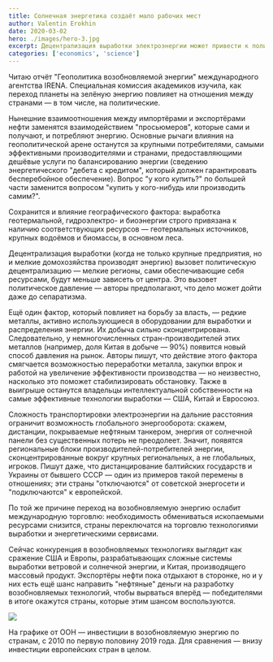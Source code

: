 ```yaml
---
title: Солнечная энергетика создаёт мало рабочих мест
author: Valentin Erokhin
date: 2020-03-02
hero: ./images/hero-3.jpg
excerpt: Децентрализация выработки электроэнергии может привести к политическому сепаратизму
categories: ['economics', 'science']
---
```


Читаю отчёт "Геополитика возобновляемой энергии" международного агентства IRENA. Cпециальная комиссия академиков изучила, как переход планеты на зелёную энергию повлияет на отношения между странами — в том числе, на политические.

Нынешние взаимоотношения между импортёрами и экспортёрами нефти заменятся взаимодействием  "просьюмеров", которые сами и получают, и потребляют энергию. Основные рычаги влияния на геополитической арене останутся за крупными потребителями, самыми эффективными производителями и странами, предоставляющими дешёвые услуги по балансированию энергии (сведению энергетического "дебета с кредитом", который должен гарантировать бесперебойное обеспечение). Вопрос "у кого купить?" по большей части заменится вопросом "купить у кого-нибудь или производить самим?".

Сохранится и влияние географического фактора: выработка геотермальной, гидроэлектро- и биоэнергии строго привязана к наличию соответствующих ресурсов — геотермальных источников, крупных водоёмов и биомассы, в основном леса.

Децентрализация выработки (когда не только крупные предприятия, но и мелкие домохозяйства производят энергию) вызовет политическую децентрализацию — мелкие регионы, сами обеспечивающие себя ресурсами, будут меньше зависеть от центра. Это вызовет политическое давление — авторы предполагают, что дело может дойти даже до сепаратизма.

Ещё один фактор, который повлияет на борьбу за власть, — редкие металлы, активно использующиеся в оборудовании для выработки и распределения энергии. Их добыча сильно сконцентрирована. Следовательно, у немногочисленных стран-производителей этих металлов (например, доля Китая в добыче — 90%) появится новый способ давления на рынок. Авторы пишут, что действие этого фактора смягчается возможностью переработки металла, закупки впрок и работой на увеличение эффективности производства — но неизвестно, насколько это поможет стабилизировать обстановку. Также в выигрыше останутся владельцы интеллектуальной собственности на самые эффективные технологии выработки — США, Китай и Евросоюз.

Сложность транспортировки электроэнергии на дальние расстояния ограничит возможность глобального энергооборота: скажем, дистанции, покрываемые нефтяным танкером, энергия от солнечной панели без существенных потерь не преодолеет. Значит, появятся региональные блоки производителей-потребителей энергии, сконцентрированные вокруг крупных региональных, а не глобальных, игроков. Пишут даже, что дистанцирование балтийских государств и Украины от бывшего СССР — один из примеров такой перемены в отношениях; эти страны "отключаются" от советской энергосети и "подключаются" к европейской.

По той же причине переход на возобновляемую энергию ослабит международную торговлю: необходимость обмениваться ископаемыми ресурсами снизится, страны переключатся на торговлю технологиями выработки и энергетическими сервисами.

Сейчас конкуренция в возобновляемых технологиях выглядит как сражение США и Европы, разрабатывающих сложные системы выработки ветровой и солнечной энергии, и Китая, производящего массовый продукт. Экспортёры нефти пока отдыхают в сторонке, но и у них есть ещё шанс направить "нефтяные" деньги на разработку возобновляемых технологий, чтобы вырваться вперёд — победителями в итоге окажутся страны, которые этим шансом воспользуются.

![](./images/investments-green-energy.jpg)

На графике от ООН — инвестиции в возобновляемую энергию по странам, с 2010 по первую половину 2019 года. Для сравнения — внизу инвестиции европейских стран в целом.